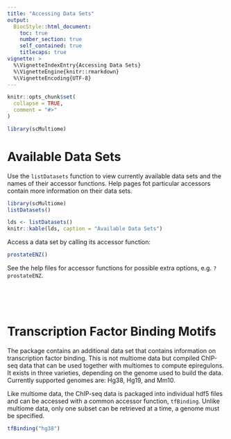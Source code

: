 ```yaml
---
title: "Accessing Data Sets"
output:
  BiocStyle::html_document:
    toc: true
    number_section: true
    self_contained: true
    titlecaps: true
vignette: >
  %\VignetteIndexEntry{Accessing Data Sets}
  %\VignetteEngine{knitr::rmarkdown}
  %\VignetteEncoding{UTF-8}
---
```


```r
knitr::opts_chunk$set(
  collapse = TRUE,
  comment = "#>"
)
```

```r
library(scMultiome)
```

# Available Data Sets

Use the `listDatasets` function to view currently available data sets and the names of their accessor functions. Help pages fot particular accessors contain more information on their data sets.
```r
library(scMultiome)
listDatasets()
```
```r
lds <- listDatasets()
knitr::kable(lds, caption = "Available Data Sets")
```

Access a data set by calling its accessor function:
```r
prostateENZ()
```


See the help files for accessor functions for possible extra options, e.g. `?prostateENZ`.



<br><br><br>

# Transcription Factor Binding Motifs

The package contains an additional data set that contains information on transcription factor binding. This is not multiome data but compiled ChIP-seq data that can be used together with multiomes to compute epiregulons. It exists in three varieties, depending on the genome used to build the data. Currently supported genomes are: Hg38, Hg19, and Mm10.

Like multiome data, the ChIP-seq data is packaged into individual hdf5 files and can be accessed with a common accessor function, `tfBinding`. Unlike multiome data, only one subset can be retrieved at a time, a genome must be specified.
```r
tfBinding("hg38")
```



<br><br><br>
